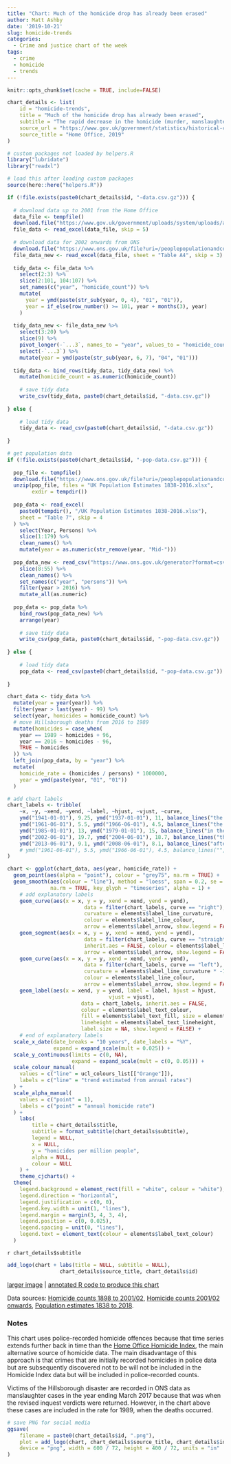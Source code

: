 ```yaml
---
title: "Chart: Much of the homicide drop has already been erased"
author: Matt Ashby
date: '2019-10-21'
slug: homicide-trends
categories:
  - Crime and justice chart of the week
tags:
  - crime
  - homicide
  - trends
---
```


```r
knitr::opts_chunk$set(cache = TRUE, include=FALSE)
```

```r
chart_details <- list(
	id = "homicide-trends",
	title = "Much of the homicide drop has already been erased",
	subtitle = "The rapid decrease in the homicide (murder, manslaughter and infanticide) rate in England and Wales between 2000 and 2014 was unprecedented over the previous century, but a third of that decrease has already been reversed.",
	source_url = "https://www.gov.uk/government/statistics/historical-crime-data",
	source_title = "Home Office, 2019"
)
```

```r
# custom packages not loaded by helpers.R
library("lubridate")
library("readxl")

# load this after loading custom packages
source(here::here("helpers.R"))
```

```r
if (!file.exists(paste0(chart_details$id, "-data.csv.gz"))) {
  
  # download data up to 2001 from the Home Office
  data_file <- tempfile()
  download.file("https://www.gov.uk/government/uploads/system/uploads/attachment_data/file/116649/rec-crime-1898-2002.xls", destfile = data_file)
  file_data <- read_excel(data_file, skip = 5)
  
  # download data for 2002 onwards from ONS
  download.file("https://www.ons.gov.uk/file?uri=/peoplepopulationandcommunity/crimeandjustice/datasets/crimeinenglandandwalesappendixtables/yearendingjune2019/appendixtableyearendingjune201915102019170156.xlsx", destfile = data_file)
  file_data_new <- read_excel(data_file, sheet = "Table A4", skip = 3)
  
  tidy_data <- file_data %>% 
    select(2:3) %>% 
    slice(2:101, 104:107) %>% 
    set_names(c("year", "homicide_count")) %>% 
    mutate(
      year = ymd(paste(str_sub(year, 0, 4), "01", "01")),
      year = if_else(row_number() >= 101, year + months(3), year)
    )
  
  tidy_data_new <- file_data_new %>% 
    select(3:20) %>%
    slice(9) %>% 
    pivot_longer(-`...3`, names_to = "year", values_to = "homicide_count") %>% 
    select(-`...3`) %>% 
    mutate(year = ymd(paste(str_sub(year, 6, 7), "04", "01")))
  
  tidy_data <- bind_rows(tidy_data, tidy_data_new) %>% 
    mutate(homicide_count = as.numeric(homicide_count))
  
	# save tidy data
	write_csv(tidy_data, paste0(chart_details$id, "-data.csv.gz"))	
	
} else {
  
	# load tidy data
	tidy_data <- read_csv(paste0(chart_details$id, "-data.csv.gz"))
  
}	

# get population data
if (!file.exists(paste0(chart_details$id, "-pop-data.csv.gz"))) {
  
  pop_file <- tempfile()
  download.file("https://www.ons.gov.uk/file?uri=/peoplepopulationandcommunity/populationandmigration/populationestimates/datasets/populationestimatesforukenglandandwalesscotlandandnorthernireland/mid2016detailedtimeseries/ukandregionalpopulationestimates1838to2016.zip", destfile = pop_file)
  unzip(pop_file, files = "UK Population Estimates 1838-2016.xlsx", 
        exdir = tempdir())
  
  pop_data <- read_excel(
    paste0(tempdir(), "/UK Population Estimates 1838-2016.xlsx"), 
    sheet = "Table 7", skip = 4
  ) %>% 
    select(Year, Persons) %>% 
    slice(1:179) %>% 
    clean_names() %>% 
    mutate(year = as.numeric(str_remove(year, "Mid-")))
  
  pop_data_new <- read_csv("https://www.ons.gov.uk/generator?format=csv&uri=/peoplepopulationandcommunity/populationandmigration/populationestimates/timeseries/ewpop/pop") %>% 
    slice(8:55) %>% 
    clean_names() %>% 
    set_names(c("year", "persons")) %>% 
    filter(year > 2016) %>% 
    mutate_all(as.numeric)
  
  pop_data <- pop_data %>% 
    bind_rows(pop_data_new) %>% 
    arrange(year)
  
	# save tidy data
	write_csv(pop_data, paste0(chart_details$id, "-pop-data.csv.gz"))	
	
} else {
  
	# load tidy data
	pop_data <- read_csv(paste0(chart_details$id, "-pop-data.csv.gz"))
  
}
```

```r
chart_data <- tidy_data %>% 
  mutate(year = year(year)) %>% 
  filter(year > last(year) - 99) %>% 
  select(year, homicides = homicide_count) %>%
  # move Hillsborough deaths from 2016 to 1989
  mutate(homicides = case_when(
    year == 1989 ~ homicides + 96, 
    year == 2016 ~ homicides - 96, 
    TRUE ~ homicides
  )) %>% 
  left_join(pop_data, by = "year") %>% 
  mutate(
    homicide_rate = (homicides / persons) * 1000000,
    year = ymd(paste(year, "01", "01"))
  )

# add chart labels
chart_labels <- tribble(
	~x, ~y, ~xend, ~yend, ~label, ~hjust, ~vjust, ~curve,
	ymd("1941-01-01"), 9.25, ymd("1937-01-01"), 11, balance_lines("the homicide rate increased during the Second World War", 4), "right", "center", "right",
	ymd("1961-06-01"), 5.5, ymd("1966-06-01"), 4.5, balance_lines("the homicide rate was lowest in 1961", 2), "left", "center", "right",
	ymd("1985-01-01"), 13, ymd("1979-01-01"), 15, balance_lines("in the 40 years between 1960 and 2000, the homicide rate trippled", 3), "right", "center", "right",
	ymd("2002-06-01"), 19.7, ymd("2004-06-01"), 18.7, balance_lines("the 173 Harold Shipman murders are recorded as all occurring in 2002", 5), "left", "center", "right",
	ymd("2013-06-01"), 9.1, ymd("2008-06-01"), 8.1, balance_lines("after 15 years of decreases, the homicide rate has been rising since 2014", 3), "right", "center", "left"
	# ymd("1961-06-01"), 5.5, ymd("1966-06-01"), 4.5, balance_lines("", 2), "left", "center", "right"
)
```

```r
chart <- ggplot(chart_data, aes(year, homicide_rate)) +
  geom_point(aes(alpha = "point"), colour = "grey75", na.rm = TRUE) +
  geom_smooth(aes(colour = "line"), method = "loess", span = 0.2, se = FALSE, 
              na.rm = TRUE, key_glyph = "timeseries", alpha = 1) +
	# add explanatory labels
	geom_curve(aes(x = x, y = y, xend = xend, yend = yend),
						 data = filter(chart_labels, curve == "right"), inherit.aes = FALSE, 
						 curvature = elements$label_line_curvature, 
						 colour = elements$label_line_colour, 
						 arrow = elements$label_arrow, show.legend = FALSE) +
	geom_segment(aes(x = x, y = y, xend = xend, yend = yend),
						 data = filter(chart_labels, curve == "straight"), 
						 inherit.aes = FALSE, colour = elements$label_line_colour, 
						 arrow = elements$label_arrow, show.legend = FALSE) +
	geom_curve(aes(x = x, y = y, xend = xend, yend = yend),
						 data = filter(chart_labels, curve == "left"), inherit.aes = FALSE, 
						 curvature = elements$label_line_curvature * -1, 
						 colour = elements$label_line_colour, 
						 arrow = elements$label_arrow, show.legend = FALSE) +
	geom_label(aes(x = xend, y = yend, label = label, hjust = hjust, 
								 vjust = vjust),
						data = chart_labels, inherit.aes = FALSE, 
						colour = elements$label_text_colour,
						fill = elements$label_text_fill, size = elements$label_text_size, 
						lineheight = elements$label_text_lineheight,
						label.size = NA, show.legend = FALSE) +
	# end of explanatory labels
  scale_x_date(date_breaks = "10 years", date_labels = "%Y", 
               expand = expand_scale(mult = 0.025)) +
  scale_y_continuous(limits = c(0, NA), 
                     expand = expand_scale(mult = c(0, 0.05))) +
  scale_colour_manual(
    values = c("line" = ucl_colours_list[["Orange"]]),
    labels = c("line" = "trend estimated from annual rates")
  ) + 
  scale_alpha_manual(
    values = c("point" = 1),
    labels = c("point" = "annual homicide rate")
  ) +
	labs(
		title = chart_details$title,
		subtitle = format_subtitle(chart_details$subtitle),
		legend = NULL,
		x = NULL,
		y = "homicides per million people",
		alpha = NULL,
		colour = NULL
	) +
	theme_cjcharts() +
  theme(
    legend.background = element_rect(fill = "white", colour = "white"),
    legend.direction = "horizontal",
    legend.justification = c(0, 0),
    legend.key.width = unit(1, "lines"),
    legend.margin = margin(3, 4, 3, 4),
    legend.position = c(0, 0.025),
    legend.spacing = unit(0, "lines"),
    legend.text = element_text(colour = elements$label_text_colour)
  )
```

`r chart_details$subtitle`

```r
add_logo(chart + labs(title = NULL, subtitle = NULL), 
				 chart_details$source_title, chart_details$id)
```

[larger image](../`r chart_details$id`.png)
| [annotated R code to produce this chart](https://github.com/mpjashby/lesscrime.info/blob/master/content/post/`r chart_details$id`.Rmd)

Data sources: [Homicide counts 1898 to 2001/02](`r chart_details$source_url`),
[Homicide counts 2001/02 onwards](https://www.ons.gov.uk/peoplepopulationandcommunity/crimeandjustice/datasets/crimeinenglandandwalesappendixtables), [Population estimates 1838 to 2018](https://www.ons.gov.uk/peoplepopulationandcommunity/populationandmigration/populationestimates/datasets/populationestimatesforukenglandandwalesscotlandandnorthernireland).

### Notes

This chart uses police-recorded homicide offences because that time series 
extends further back in time than the [Home Office Homicide Index](https://www.ons.gov.uk/peoplepopulationandcommunity/crimeandjustice/articles/homicideinenglandandwales/yearendingmarch2018#how-is-homicide-defined-and-measured), the main 
alternative source of homicide data. The main disadvantage of this approach is 
that crimes that are initially recorded homicides in police data but are 
subsequently discovered not to be will not be included in the Homicide Index
data but will be included in police-recorded counts.

Victims of the Hillsborough disaster are recorded in ONS data as manslaughter 
cases in the year ending March 2017 because that was when the revised inquest 
verdicts were returned. However, in the chart above these cases are included in
the rate for 1989, when the deaths occurred.

```r
# save PNG for social media
ggsave(
	filename = paste0(chart_details$id, ".png"), 
	plot = add_logo(chart, chart_details$source_title, chart_details$id), 
	device = "png", width = 600 / 72, height = 400 / 72, units = "in"
)
```
